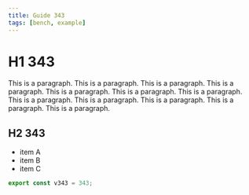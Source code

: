 ```yaml
---
title: Guide 343
tags: [bench, example]
---
```


# H1 343

This is a paragraph. This is a paragraph. This is a paragraph. This is a paragraph. This is a paragraph. This is a paragraph. This is a paragraph. This is a paragraph. This is a paragraph. This is a paragraph. This is a paragraph. This is a paragraph. 

## H2 343

- item A
- item B
- item C

```ts
export const v343 = 343;
```